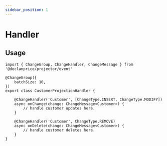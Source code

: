 ```yaml
---
sidebar_position: 1
---
```


# Handler

## Usage

```tsx title="src/customer-projection.handler.ts"
import { ChangeGroup, ChangeHandler, ChangeMessage } from '@declanprice/projector/event'

@ChangeGroup({
    batchSize: 10,
})
export class CustomerProjectionHandler {

    @ChangeHandler('Customer', [ChangeType.INSERT, ChangeType.MODIFY])
    async onChange(change: ChangeMessage<Customer>) {
        // handle customer updates here.
    }

    @ChangeHandler('Customer', ChangeType.REMOVE)
    async onDelete(change: ChangeMessage<Customer>) {
        // handle customer deletes here.
    }
}
```

